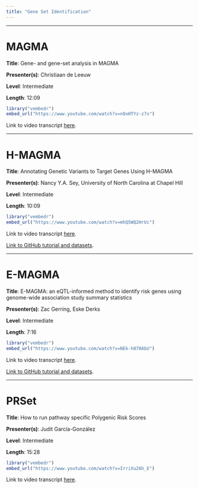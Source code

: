 ```yaml
---
title: "Gene Set Identification"
---
```


------------------------------------------------------------------------

# MAGMA

**Title**: Gene- and gene-set analysis in MAGMA

**Presenter(s)**: Christiaan de Leeuw

**Level**: Intermediate

**Length**: 12:09

```r
library("vembedr")
embed_url("https://www.youtube.com/watch?v=nOxHTYz-z7s")
```

Link to video transcript [here](software_geneset_transcript.qmd#sec-video1).

------------------------------------------------------------------------

# H-MAGMA

**Title**: Annotating Genetic Variants to Target Genes Using H-MAGMA

**Presenter(s)**: Nancy Y.A. Sey, University of North Carolina at Chapel Hill

**Level**: Intermediate

**Length**: 10:09

```r
library("vembedr")
embed_url("https://www.youtube.com/watch?v=mhQ5WQ2HrUc")
```

Link to video transcript [here](software_geneset_transcript.qmd#sec-video2).

[Link to GitHub tutorial and datasets](https://github.com/thewonlab/H-MAGMA).

------------------------------------------------------------------------

# E-MAGMA

**Title**: E-MAGMA: an eQTL-informed method to identify risk genes using genome-wide association study summary statistics

**Presenter(s)**: Zac Gerring, Eske Derks

**Level**: Intermediate

**Length**: 7:16

```r
library("vembedr")
embed_url("https://www.youtube.com/watch?v=NEk-h070AbU")
```

Link to video transcript [here](software_geneset_transcript.qmd#sec-video3).

[Link to GitHub tutorial and datasets](https://github.com/eskederks/eMAGMA-tutorial).

------------------------------------------------------------------------

# PRSet

**Title**: How to run pathway specific Polygenic Risk Scores

**Presenter(s)**: Judit García-González

**Level**: Intermediate

**Length**: 15:28

```r
library("vembedr")
embed_url("https://www.youtube.com/watch?v=IrriXu26h_E")
```

Link to video transcript [here](software_geneset_transcript.qmd#sec-video4).
